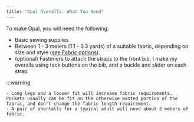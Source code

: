 ```yaml
---
title: "Opal Overalls: What You Need"
---
```


To make Opal, you will need the following:

- Basic sewing supplies
- Between 1 - 3 meters (1.1 - 3.3 yards) of a suitable fabric, depending on size and style ([see Fabric options](/docs/designs/opal/fabric)).
- (optional) Fasteners to attach the straps to the front bib. I make my overalls using tack buttons on the bib, and a buckle and slider on each strap.

:::warning


	- Long legs and a looser fit will increase fabric requirements. Pockets usually can be fit on the otherwise wasted portion of the fabric, and don't change the fabric length requirement.
	- A pair of shortalls for a typical adult will need about 2 meters of fabric.
	
</Warning>

